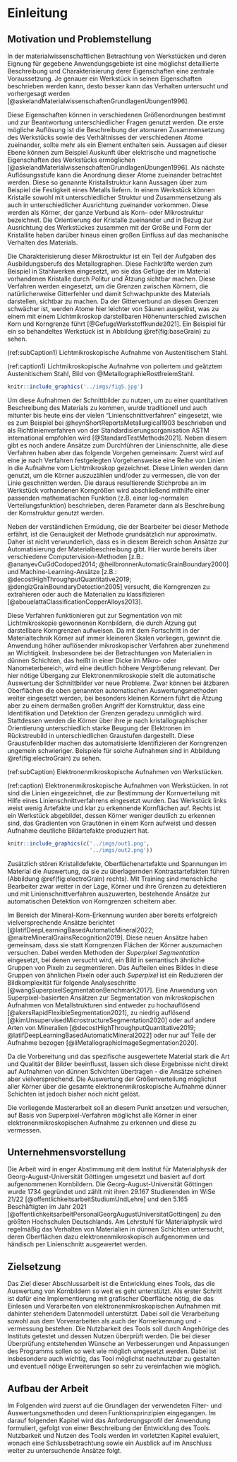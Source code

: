 # Einleitung

## Motivation und Problemstellung

In der materialwissenschaftlichen Betrachtung von Werkstücken und deren Eignung für gegebene Anwendungsgebiete ist eine möglichst detaillierte Beschreibung und Charakterisierung derer Eigenschaften eine zentrale Voraussetzung. Je genauer ein Werkstück in seinen Eigenschaften beschrieben werden kann, desto besser kann das Verhalten untersucht und vorhergesagt werden [@askelandMaterialwissenschaftenGrundlagenUbungen1996].

Diese Eigenschaften können in verschiedenen Größenordnungen bestimmt und zur Beantwortung unterschiedlicher Fragen genutzt werden. 
Die erste mögliche Auflösung ist die Beschreibung der atomaren Zusammensetzung des Werkstücks sowie des Verhältnisses der verschiedenen Atome zueinander, sollte mehr als ein Element enthalten sein. Aussagen auf dieser Ebene können zum Beispiel Auskunft über elektrische und magnetische Eigenschaften des Werkstücks ermöglichen [@askelandMaterialwissenschaftenGrundlagenUbungen1996].
Als nächste Auflösungsstufe kann die Anordnung dieser Atome zueinander betrachtet werden. Diese so genannte Kristallstruktur kann Aussagen über zum Beispiel die Festigkeit eines Metalls liefern.
In einem Werkstück können Kristalle sowohl mit unterschiedlicher Struktur und Zusammensetzung als auch in unterschiedlicher Ausrichtung zueinander vorkommen. Diese werden als Körner, der ganze Verbund als Korn- oder Mikrostruktur bezeichnet.
Die Orientierung der Kristalle zueinander und in Bezug zur Ausrichtung des Werkstückes zusammen mit der Größe und Form der Kristallite haben darüber hinaus einen großen Einfluss auf das mechanische Verhalten des Materials.

Die Charakterisierung dieser Mikrostruktur ist ein Teil der Aufgaben des Ausbildungsberufs des Metallographen. Diese Fachkräfte werden zum Beispiel in Stahlwerken eingesetzt, wo sie das Gefüge der im Material vorhandenen Kristalle durch Politur und Ätzung sichtbar machen. Diese Verfahren werden eingesetzt, um die Grenzen zwischen Körnern, die natürlicherweise Gitterfehler und damit Schwachpunkte des Materials darstellen, sichtbar zu machen. Da der Gitterverbund an diesen Grenzen schwächer ist, werden Atome hier leichter von Säuren ausgelöst, was zu einem mit einem Lichtmikroskop darstellbaren Höhenunterschied zwischen Korn und Korngrenze führt [@GefugeWerkstoffkunde2021]. Ein Beispiel für ein so behandeltes Werkstück ist in Abbildung \@ref(fig:baseGrain) zu sehen. 

(ref:subCaption1) Lichtmikroskopische Aufnahme von Austenitischem Stahl.

(ref:caption1) Lichtmikroskopische Aufnahme von poliertem und geätztem Austenitischem Stahl, Bild von @MetallographieRostfreiemStahl.

```r
knitr::include_graphics('../imgs/fig5.jpg')
```


Um diese Aufnahmen der Schnittbilder zu nutzen, um zu einer quantitativen Beschreibung des Materials zu kommen, wurde traditionell und auch mitunter bis heute eins der vielen "Linienschnittverfahren" eingesetzt, wie es zum Beispiel bei @heynShortReportsMetallurgical1903 beschrieben und als Richtlinienverfahren von der Standardisierungsorganisation ASTM international empfohlen wird [@StandardTestMethods2021].
Neben diesem gibt es noch andere Ansätze zum Durchführen der Linienschnitte, alle diese Verfahren haben aber das folgende Vorgehen gemeinsam:
Zuerst wird auf eine je nach Verfahren festgelegten Vorgehensweise eine Reihe von Linien in die Aufnahme vom Lichtmikroskop gezeichnet. Diese Linien werden dann genutzt, um die Körner auszuzählen und/oder zu vermessen, die von der Linie geschnitten werden. 
Die daraus resultierende Stichprobe an im Werkstück vorhandenen Korngrößen wird abschließend mithilfe einer passenden mathematischen Funktion (z.B. einer log-normalen Verteilungsfunktion) beschrieben, deren Parameter dann als Beschreibung der Kornstruktur genutzt werden.

Neben der verständlichen Ermüdung, die der Bearbeiter bei dieser Methode erfährt, ist die Genauigkeit der Methode grundsätzlich nur approximativ. Daher ist nicht verwunderlich, dass es in diesem Bereich schon Ansätze zur Automatisierung der Materialbeschreibung gibt.
Hier wurde bereits über verschiedene Computervision-Methoden [z.B.: @ananyevCuGdCodoped2014; @heilbronnerAutomaticGrainBoundary2000] und Machine-Learning-Ansätze [z.B.: @decostHighThroughputQuantitative2019; @dengizGrainBoundaryDetection2005] versucht, die Korngrenzen zu extrahieren oder auch die Materialien zu klassifizieren [@abouelattaClassificationCopperAlloys2013].

Diese Verfahren funktionieren gut zur Segmentation von mit Lichtmikroskopie gewonnenen Kornbildern, die durch Ätzung gut darstellbare Korngrenzen aufweisen.
Da mit dem Fortschritt in der Materialtechnik Körner auf immer kleineren Skalen vorliegen, gewinnt die Anwendung höher auflösender mikroskopischer Verfahren aber zunehmend an Wichtigkeit. Insbesondere bei der Betrachtungen von Materialien in dünnen Schichten, das heißt in einer Dicke im Mikro- oder Nanometerbereich, wird eine deutlich höhere Vergrößerung relevant. Der hier nötige Übergang zur Elektronenmikroskopie stellt die automatische Auswertung der Schnittbilder vor neue Probleme. Zwar können bei ätzbaren Oberflächen die oben genannten automatischen Auswertungsmethoden weiter eingesetzt werden, bei besonders kleinen Körnern führt die Ätzung aber zu einem dermaßen großen Angriff der Kornstruktur, dass eine Identifikation und Detektion der Grenzen geradezu unmöglich wird.
Stattdessen werden die Körner über ihre je nach kristallographischer Orientierung unterschiedlich starke Beugung der Elektronen im Rückstreubild in unterschiedlichen Graustufen dargestellt. Diese Graustufenbilder machen das automatisierte Identifizieren der Korngrenzen ungemein schwieriger. Beispiele für solche Aufnahmen sind in Abbildung \@ref(fig:electroGrain) zu sehen.

(ref:subCaption) Elektronenmikroskopische Aufnahmen von Werkstücken.

(ref:caption) Elektronenmikroskopische Aufnahmen von Werkstücken. In rot sind die Linien eingezeichnet, die zur Bestimmung der Kornverteilung mit Hilfe eines Linienschnittverfahrens eingesetzt wurden. Das Werkstück links weist wenig Artefakte und klar zu erkennende Kornflächen auf. Rechts ist ein Werkstück abgebildet, dessen Körner weniger deutlich zu erkennen sind, das Gradienten von Grautönen in einem Korn aufweist und dessen Aufnahme deutliche Bildartefakte produziert hat.

```r
knitr::include_graphics(c('../imgs/out1.png',
                          '../imgs/out2.png'))
```

Zusätzlich stören Kristalldefekte, Oberflächenartefakte und Spannungen im Material die Auswertung, da sie zu überlagernden Kontrastartefakten führen (Abbildung \@ref(fig:electroGrain) rechts).
Mit Training sind menschliche Bearbeiter zwar weiter in der Lage, Körner und ihre Grenzen zu detektieren und mit Linienschnittverfahren auszuwerten, bestehende Ansätze zur automatischen Detektion von Korngrenzen scheitern aber.

Im Bereich der Mineral-Korn-Erkennung wurden aber bereits erfolgreich vielversprechende Ansätze berichtet [@latifDeepLearningBasedAutomaticMineral2022; @maitreMineralGrainsRecognition2019]. Diese neuen Ansätze haben gemeinsam, dass sie statt Korngrenzen Flächen der Körner auszumachen versuchen. Dabei werden Methoden der *Superpixel Segmentation* eingesetzt, bei denen versucht wird, ein Bild in semantisch ähnliche Gruppen von Pixeln zu segmentieren. Das Aufteilen eines Bildes in diese Gruppen von ähnlichen Pixeln oder auch *Superpixel* ist ein Reduzieren der Bildkomplexität für folgende Analyseschritte [@wangSuperpixelSegmentationBenchmark2017]. Eine Anwendung von Superpixel-basierten Ansätzen zur Segmentation von mikroskopischen Aufnahmen von Metallstrukturen sind entweder zu hochauflösend [@akersRapidFlexibleSegmentation2021], zu niedrig auflösend [@kimUnsupervisedMicrostructureSegmentation2020] oder auf andere Arten von Mineralien [@decostHighThroughputQuantitative2019; @latifDeepLearningBasedAutomaticMineral2022] oder nur auf Teile der Aufnahme bezogen [@liMetallographicImageSegmentation2020].

Da die Vorbereitung und das spezifische ausgewertete Material stark die Art und Qualität der Bilder beeinflusst, lassen sich diese Ergebnisse nicht direkt auf Aufnahmen von dünnen Schichten übertragen - die Ansätze scheinen aber vielversprechend. Die Auswertung der Größenverteilung möglichst aller Körner über die gesamte elektronenmikroskopische Aufnahme dünner Schichten ist jedoch bisher noch nicht gelöst.

Die vorliegende Masterarbeit soll an diesem Punkt ansetzen und versuchen, auf Basis von Superpixel-Verfahren möglichst alle Körner in einer elektronenmikroskopischen Aufnahme zu erkennen und diese zu vermessen.


## Unternehmensvorstellung

Die Arbeit wird in enger Abstimmung mit dem Institut für Materialphysik der Georg-August-Universität Göttingen umgesetzt und basiert auf dort aufgenommenen Kornbildern.
Die Georg-August-Universität Göttingen wurde 1734 gegründet und zählt mit ihren 29.167 Studierenden im WiSe 21/22 [@offentlichkeitsarbeitStudiumUndLehre] und den 5.165 Beschäftigten im Jahr 2021 [@offentlichkeitsarbeitPersonalGeorgAugustUniversitatGottingen] zu den größten Hochschulen Deutschlands. Am Lehrstuhl für Materialphysik wird regelmäßig das Verhalten von Materialien in dünnen Schichten untersucht, deren Oberflächen dazu elektronenmikroskopisch aufgenommen und händisch per Linienschnitt ausgewertet werden.


## Zielsetzung

Das Ziel dieser Abschlussarbeit ist die Entwicklung eines Tools, das die Auswertung von Kornbildern so weit es geht unterstützt.
Als erster Schritt ist dafür eine Implementierung mit grafischer Oberfläche nötig, die das Einlesen und Verarbeiten von elektronenmikroskopischen Aufnahmen mit dahinter stehendem Datenmodell unterstützt. 
Dabei soll die Verarbeitung sowohl aus dem Vorverarbeiten als auch der Kornerkennung und -vermessung bestehen.
Die Nutzbarkeit des Tools soll durch Angehörige des Instituts getestet und dessen Nutzen überprüft werden. Die bei dieser Überprüfung entstehenden Wünsche an Verbesserungen und Anpassungen des Programms sollen so weit wie möglich umgesetzt werden.
Dabei ist insbesondere auch wichtig, das Tool möglichst nachnutzbar zu gestalten und eventuell nötige Erweiterungen so sehr zu vereinfachen wie möglich.

<!-- Im zweiten Schritt soll auf dem Datenmodell aufbauend versucht werden, mit Hilfe von Superpixel- und ML-Modellen die Auswertung durch Einstellungs-Empfehlungen zu unterstützen oder im besten Falle zu übernehmen. -->
<!-- Um das Ergebnis möglichst zukunftsorientiert zu gestalten, wird zum Einen versucht, das Tool möglichst Erweiterungs-offen zu gestalten. Zum Anderen wird Python als Sprache gewählt, die in dem betreffenden Wissenschaftsbereich bereits weit verbreitet genutzt wird. -->



## Aufbau der Arbeit

Im Folgenden wird zuerst auf die Grundlagen der verwendeten Filter- und Auswertungsmethoden und deren Funktionsprinzipien eingegangen. 
Im darauf folgenden Kapitel wird das Anforderungsprofil der Anwendung formuliert, gefolgt von einer Beschreibung der Entwicklung des Tools.
Nutzbarkeit und Nutzen des Tools werden im vorletzten Kapitel evaluiert, wonach eine Schlussbetrachtung sowie ein Ausblick auf im Anschluss weiter zu untersuchende Ansätze folgt.

